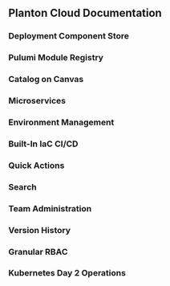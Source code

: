## Planton Cloud Documentation

### Deployment Component Store
### Pulumi Module Registry
### Catalog on Canvas
### Microservices
### Environment Management
### Built-In IaC CI/CD
### Quick Actions
### Search
### Team Administration
### Version History
### Granular RBAC
### Kubernetes Day 2 Operations
